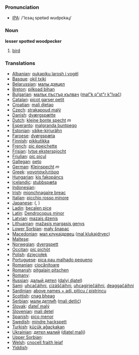 === Pronunciation ===
*[[w:IPA|IPA]]: /'lɛsəɻ spɒtəd wudpɛkəɻ/

=== Noun ===

'''lesser spotted woodpecker'''

# [[bird]]

=== Translations ===

*[[Albanian]]: [[qukapiku larosh i vogël]]
*[[Basque]]: [[okil txiki]]
*[[Belarussian]]: [[малы дзяцел]]
*[[Breton]]: [[pilkoad bihan]]
*[[Bulgarian]]: [[малък пъстър кълвач]] ([[mal"k p"st"r k"lvač]])
*[[Catalan]]: [[picot garser petit]]
*[[Croatian]]: [[mali djetao]]
*[[Czech]]: [[strakapoud malý]]
*[[Danish]]: [[dværgspætte]]
*[[Dutch]]: [[kleine bonte specht]] ''m''
*[[Esperanto]]: [[malgranda buntpego]]
*[[Estonian]]: [[väike-kirjurähn]]
*[[Faroese]]: [[dvørgspæta]]
*[[Finnish]]: [[pikkutikka]]
*[[French]]: [[pic épeichette]] '' ''
*[[Frisian]]: [[lytse eksterspjocht]]
*[[Friulian]]: [[pic piçul]]
*[[Gallegan]]: [[peto]]
*[[German]]: [[Kleinspecht]] ''m''
*[[Greek]]: [[νανοτσικλιτάρα]] '' ''
*[[Hungarian]]: [[kis fakopáncs]]
*[[Icelandic]]: [[stubbspæta]]
*[[Indonesian]]: [[]]
*[[Irish]]: [[mionchnagaire breac]]
*[[Italian]]: [[picchio rosso minore]] '' ''
*[[Japanese]]: [[]] ([[]], )
*[[Ladin]]: [[becalen pice]]
*[[Latin]]: [[Dendrocopus minor]] '' ''
*[[Latvian]]: [[mazais dzenis]]
*[[Lithuanian]]: [[mažasis margasis genys]]
*[[Lower Sorbian]]: [[mały šnapac]]
*[[Macedonian]]: [[мал клукаjдрвец]] ([[mal klukajdrvec]])
*[[Maltese]]: [[]]
*[[Norwegian]]: [[dvergspett]]
*[[Occitan]]: [[pic pichòt]]
*[[Polish]]: [[dzięciołek]] '' ''
*[[Portuguese]]: [[pica pau malhado pequeno]]
*[[Romanian]]: [[ciocănitoare]]
*[[Romansh]]: [[pitgalain pitschen]]
*[[Romany]]: [[]]
*[[Russian]]: [[далый дятел]] ([[dalyj djatel]]) '' ''
*[[Sami]]: [[uhcačáihni]], [[cizáščáihni]], [[uhcagirječáihni]], [[deaggačáihni]]
*[[Sardinian]]: [[above names + adj. piticu / pistrincu]]
*[[Scottish]]: [[cnag bheag]]
*[[Serbian]]: [[мали детлић]] ([[mali detlić]])
*[[Slovak]]: [[ďateľ malý]]
*[[Slovenian]]: [[mali detel]]
*[[Spanish]]: [[pico menor]] '' ''
*[[Swedish]]: [[mindre hackspett]]
*[[Turkish]]: [[küçük ağaçkakan]]
*[[Ukrainian]]: [[дятел малий]] ([[djatel malij]])
*[[Upper Sorbian]]: [[]]
*[[Welsh]]: [[cnocell fraith leiaf]]
*[[Yiddish]]: [[]]